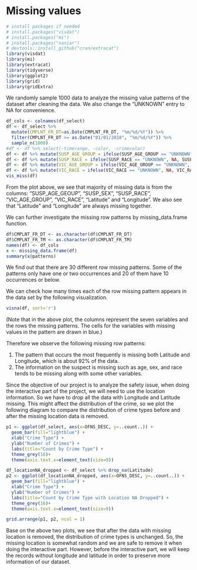 # Missing values

```r
# install packages if needed
# install.packages("visdat")
# install.packages("mi")
# install.packages("naniar")
# devtools::install_github("cran/extracat")
library(visdat)
library(mi)
library(extracat)
library(tidyverse)
library(ggplot2)
library(grid)
library(gridExtra)
```

We randomly sample 1000 data to analyze the missing value patterns of the dataset after cleaning the data. We also change the "UNKNOWN" entry to NA for convenience.

```r
df_cols <- colnames(df_select)
df <- df_select %>%
  mutate(CMPLNT_FR_DT=as.Date(CMPLNT_FR_DT, "%m/%d/%Y")) %>%
  filter(CMPLNT_FR_DT >= as.Date("01/01/2018", "%m/%d/%Y")) %>% 
  sample_n(1000)
#df <- df %>% select(-timerange, -color, -crimecolor)
df <- df %>% mutate(SUSP_AGE_GROUP = ifelse(SUSP_AGE_GROUP == "UNKNOWN", NA, SUSP_AGE_GROUP))
df <- df %>% mutate(SUSP_RACE = ifelse(SUSP_RACE == "UNKNOWN", NA, SUSP_RACE))
df <- df %>% mutate(VIC_AGE_GROUP = ifelse(VIC_AGE_GROUP == "UNKNOWN", NA, VIC_AGE_GROUP))
df <- df %>% mutate(VIC_RACE = ifelse(VIC_RACE == "UNKNOWN", NA, VIC_RACE))
vis_miss(df)
```

From the plot above, we see that majority of missing data is from the columns: "SUSP_AGE_GEOUP", "SUSP_SEX", "SUSP_RACE", "VIC_AGE_GROUP", "VIC_RACE", "Latitude" and "Longitude". We also see that "Latitude" and "Longitude" are always missing together. 

We can further investigate the missing row patterns by missing_data.frame function.

```r
df$CMPLNT_FR_DT <- as.character(df$CMPLNT_FR_DT)
df$CMPLNT_FR_TM <- as.character(df$CMPLNT_FR_TM)
names(df) <- df_cols
x <- missing_data.frame(df)
summary(x@patterns) 
```

We find out that there are 30 different row missing patterns. Some of the patterns only have one or two occurrences and 20 of them have 10 occurrences or below.

We can check how many times each of the row missing pattern appears in the data set by the following visualization.

```r
visna(df, sort='r')
```

(Note that in the above plot, the columns represent the seven variables and the rows the missing patterns. The cells for the variables with missing values in the pattern are drawn in blue.)

Therefore we observe the following missing row patterns:

1. The pattern that occurs the most frequently is missing both Latitude and Longitude, which is about 92% of the data.
2. The information on the suspect is missing such as age, sex, and race tends to be missing along with some other variables.

Since the objective of our project is to analyze the safety issue, when doing the interactive part of the project, we will need to use the location information. So we have to drop all the data with Longitude and Latitude missing. This might affect the distribution of the crime, so we plot the following diagram to compare the distribution of crime types before and after the missing location data is removed.

```r
p1 <- ggplot(df_select, aes(x=OFNS_DESC, y=..count..)) +
  geom_bar(fill="lightblue") + 
  xlab("Crime Type") +
  ylab("Number of Crimes") +
  labs(title="Count by Crime Type") + 
  theme_grey(16)+
  theme(axis.text.x=element_text(size=9))

df_locationNA_dropped <- df_select %>% drop_na(Latitude)
p2 <- ggplot(df_locationNA_dropped, aes(x=OFNS_DESC, y=..count..)) +
  geom_bar(fill="lightblue") +
  xlab("Crime Type") +
  ylab("Number of Crimes") +
  labs(title="Count by Crime Type with Location NA Dropped") + 
  theme_grey(16)+
  theme(axis.text.x=element_text(size=9))

grid.arrange(p1, p2, ncol = 1)
```

Base on the above two plots, we see that after the data with missing location is removed, the distribution of crime types is unchanged. So, the missing location is somewhat random and we are safe to remove it when doing the interactive part. However, before the interactive part, we will keep the records without longitude and latitude in order to preserve more information of our dataset.
